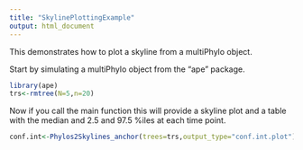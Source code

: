 ```yaml
---
title: "SkylinePlottingExample"
output: html_document
---
```


This demonstrates how to plot a skyline from a multiPhylo object.

Start by simulating a multiPhylo object from the "ape" package.


```r
library(ape)
trs<-rmtree(N=5,n=20)
```

Now if you call the main function this will provide a skyline plot and a table with the median and 2.5 and 97.5 %iles at each time point. 

```r
conf.int<-Phylos2Skylines_anchor(trees=trs,output_type="conf.int.plot")
```

